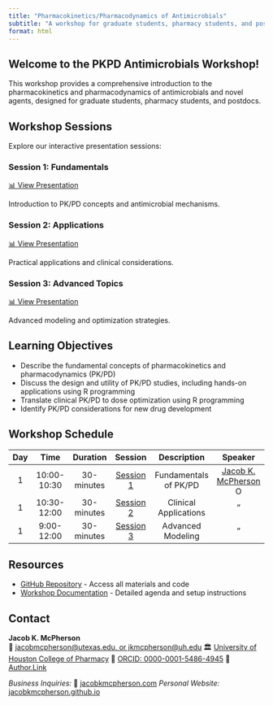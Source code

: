 ```yaml
---
title: "Pharmacokinetics/Pharmacodynamics of Antimicrobials"
subtitle: "A workshop for graduate students, pharmacy students, and postdocs"
format: html
---
```


::: {.hero-banner}
# Welcome to the PKPD Antimicrobials Workshop!

This workshop provides a comprehensive introduction to the pharmacokinetics and pharmacodynamics of antimicrobials and novel agents, designed for graduate students, pharmacy students, and postdocs.
:::

## Workshop Sessions

Explore our interactive presentation sessions:

::: {.grid}

::: {.g-col-md-4 .g-col-12}
### Session 1: Fundamentals
[📊 View Presentation](sessions/session_01/template.html){.btn .btn-primary .btn-lg target="_blank"}

Introduction to PK/PD concepts and antimicrobial mechanisms.
:::

::: {.g-col-md-4 .g-col-12}
### Session 2: Applications
[📊 View Presentation](sessions/session_02/template.html){.btn .btn-primary .btn-lg target="_blank"}

Practical applications and clinical considerations.
:::

::: {.g-col-md-4 .g-col-12}
### Session 3: Advanced Topics
[📊 View Presentation](sessions/session_03/template.html){.btn .btn-primary .btn-lg target="_blank"}

Advanced modeling and optimization strategies.
:::

:::

## Learning Objectives

- Describe the fundamental concepts of pharmacokinetics and pharmacodynamics (PK/PD)
- Discuss the design and utility of PK/PD studies, including hands-on applications using R programming
- Translate clinical PK/PD to dose optimization using R programming
- Identify PK/PD considerations for new drug development

## Workshop Schedule

| Day |     Time     |  Duration  |  Session                                       |      Description      |      Speaker      |
|:---:|:------------:|:----------:|:----------------------------------------------:|:---------------------:|:-----------------:|
|  1  |  10:00-10:30 | 30-minutes | [Session 1](sessions/session_01/template.html) | Fundamentals of PK/PD | <a href="https://orcid.org/0000-0001-5486-4945" target="_blank"> Jacob K. McPherson <img src="https://orcid.org/sites/default/files/images/orcid_16x16.png" alt="ORCID iD" width="16" height="16"/></a> |
|  1  |  10:30-12:00 | 30-minutes | [Session 2](sessions/session_02/template.html) | Clinical Applications | " |
|  1  |  9:00-12:00  | 30-minutes | [Session 3](sessions/session_03/template.html) | Advanced Modeling     | " |

## Resources

- [GitHub Repository](https://github.com/JacobKMcPherson/workshop_pkpd_antimicrobials) - Access all materials and code
- [Workshop Documentation](https://github.com/JacobKMcPherson/workshop_pkpd_antimicrobials/blob/main/README.md) - Detailed agenda and setup instructions

## Contact

**Jacob K. McPherson**  
📧 [jacobmcpherson@utexas.edu, or jkmcpherson@uh.edu](mailto:jacobmcpherson@utexas.edu;jkmcpherson@uh.edu) 
🏛 [University of Houston College of Pharmacy](https://www.uh.edu/pharmacy/)
🔬 [ORCID: 0000-0001-5486-4945](https://orcid.org/0000-0001-5486-4945)
📝 [Author.Link](https://author.link/JacobKMcPherson)

*Business Inquiries:* 🏢 [jacobkmcpherson.com](https://jacobkmcpherson.com)
*Personal Website:* [jacobkmcpherson.github.io](https://jacobkmcpherson.github.io)